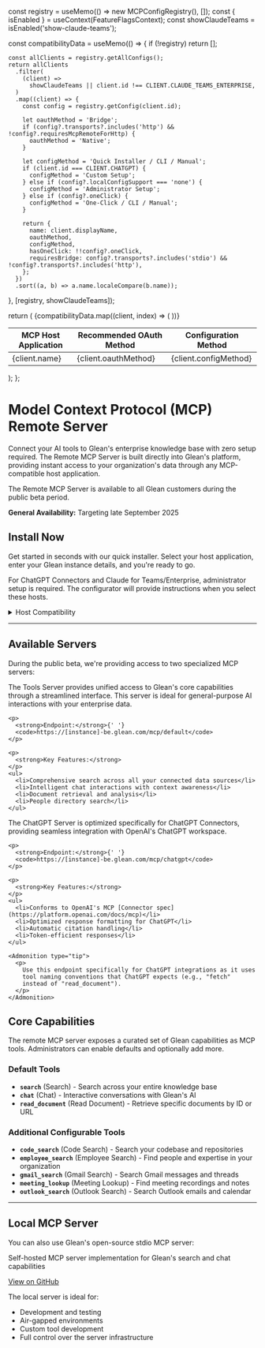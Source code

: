 
  const registry = useMemo(() => new MCPConfigRegistry(), []);
  const { isEnabled } = useContext(FeatureFlagsContext);
  const showClaudeTeams = isEnabled('show-claude-teams');

  const compatibilityData = useMemo(() => {
    if (!registry) return [];

    const allClients = registry.getAllConfigs();
    return allClients
      .filter(
        (client) =>
          showClaudeTeams || client.id !== CLIENT.CLAUDE_TEAMS_ENTERPRISE,
      )
      .map((client) => {
        const config = registry.getConfig(client.id);

        let oauthMethod = 'Bridge';
        if (config?.transports?.includes('http') && !config?.requiresMcpRemoteForHttp) {
          oauthMethod = 'Native';
        }

        let configMethod = 'Quick Installer / CLI / Manual';
        if (client.id === CLIENT.CHATGPT) {
          configMethod = 'Custom Setup';
        } else if (config?.localConfigSupport === 'none') {
          configMethod = 'Administrator Setup';
        } else if (config?.oneClick) {
          configMethod = 'One-Click / CLI / Manual';
        }

        return {
          name: client.displayName,
          oauthMethod,
          configMethod,
          hasOneClick: !!config?.oneClick,
          requiresBridge: config?.transports?.includes('stdio') && !config?.transports?.includes('http'),
        };
      })
      .sort((a, b) => a.name.localeCompare(b.name));
  }, [registry, showClaudeTeams]);

  return (
    <table>
      <thead>
        <tr>
          <th>MCP Host Application</th>
          <th>Recommended OAuth Method</th>
          <th>Configuration Method</th>
        </tr>
      </thead>
      <tbody>
        {compatibilityData.map((client, index) => (
          <tr key={index}>
            <td>{client.name}</td>
            <td>{client.oauthMethod}</td>
            <td>{client.configMethod}</td>
          </tr>
        ))}
      </tbody>
    </table>
  );
};

# <Icon name="mcp" iconSet="glean" className="inline" height="1.4rem" /> Model Context Protocol (MCP) Remote Server

Connect your AI tools to Glean's enterprise knowledge base with zero setup required. The Remote MCP Server is built directly into Glean's platform, providing instant access to your organization's data through any MCP-compatible host application.

<Admonition type="info" title="Public Beta">
  <p>
    The Remote MCP Server is available to all Glean customers during the
    public beta period.
  </p>
  <p>
    <strong>General Availability:</strong> Targeting late September 2025
  </p>
</Admonition>

## Install Now

Get started in seconds with our quick installer. Select your host application, enter your Glean instance details, and you're ready to go.

<MCPConfigurator />

<Admonition type="tip">
  <p>
    For ChatGPT Connectors and Claude for Teams/Enterprise, administrator
    setup is required. The configurator will provide instructions when you
    select these hosts.
  </p>
</Admonition>

<details>
  <summary>Host Compatibility</summary>

  MCP host compatibility is evolving. The table below reflects validated support and our recommended OAuth method:

  <CompatibilityTable />
</details>

---

## Available Servers

During the public beta, we're providing access to two specialized MCP servers:

<Tabs>
  <TabItem value="tools" label="Tools Server (Default)">
    <p>
      The Tools Server provides unified access to Glean's core
      capabilities through a streamlined interface. This server is ideal
      for general-purpose AI interactions with your enterprise data.
    </p>

    <p>
      <strong>Endpoint:</strong>{' '}
      <code>https://[instance]-be.glean.com/mcp/default</code>
    </p>

    <p>
      <strong>Key Features:</strong>
    </p>
    <ul>
      <li>Comprehensive search across all your connected data sources</li>
      <li>Intelligent chat interactions with context awareness</li>
      <li>Document retrieval and analysis</li>
      <li>People directory search</li>
    </ul>
  </TabItem>

  <TabItem value="chatgpt" label="ChatGPT Server">
    <p>
      The ChatGPT Server is optimized specifically for ChatGPT Connectors,
      providing seamless integration with OpenAI's ChatGPT workspace.
    </p>

    <p>
      <strong>Endpoint:</strong>{' '}
      <code>https://[instance]-be.glean.com/mcp/chatgpt</code>
    </p>

    <p>
      <strong>Key Features:</strong>
    </p>
    <ul>
      <li>Conforms to OpenAI's MCP [Connector spec](https://platform.openai.com/docs/mcp)</li>
      <li>Optimized response formatting for ChatGPT</li>
      <li>Automatic citation handling</li>
      <li>Token-efficient responses</li>
    </ul>

    <Admonition type="tip">
      <p>
        Use this endpoint specifically for ChatGPT integrations as it uses
        tool naming conventions that ChatGPT expects (e.g., "fetch"
        instead of "read_document").
      </p>
    </Admonition>
  </TabItem>
</Tabs>

## Core Capabilities

The remote MCP server exposes a curated set of Glean capabilities as MCP tools. Administrators can enable defaults and optionally add more.

### Default Tools

- **`search`** (Search) - Search across your entire knowledge base
- **`chat`** (Chat) - Interactive conversations with Glean's AI
- **`read_document`** (Read Document) - Retrieve specific documents by ID or URL

### Additional Configurable Tools

- **`code_search`** (Code Search) - Search your codebase and repositories
- **`employee_search`** (Employee Search) - Find people and expertise in your organization
- **`gmail_search`** (Gmail Search) - Search Gmail messages and threads
- **`meeting_lookup`** (Meeting Lookup) - Find meeting recordings and notes
- **`outlook_search`** (Outlook Search) - Search Outlook emails and calendar

---

## Local MCP Server

You can also use Glean's open-source stdio MCP server:

<Card title="@gleanwork/local-mcp-server" icon="GitHub">
  <p>
    Self-hosted MCP server implementation for Glean's search and chat
    capabilities
  </p>
  <p>
    <a href="https://github.com/gleanwork/mcp-server">View on GitHub</a>
  </p>
</Card>

The local server is ideal for:
- Development and testing
- Air-gapped environments
- Custom tool development
- Full control over the server infrastructure
